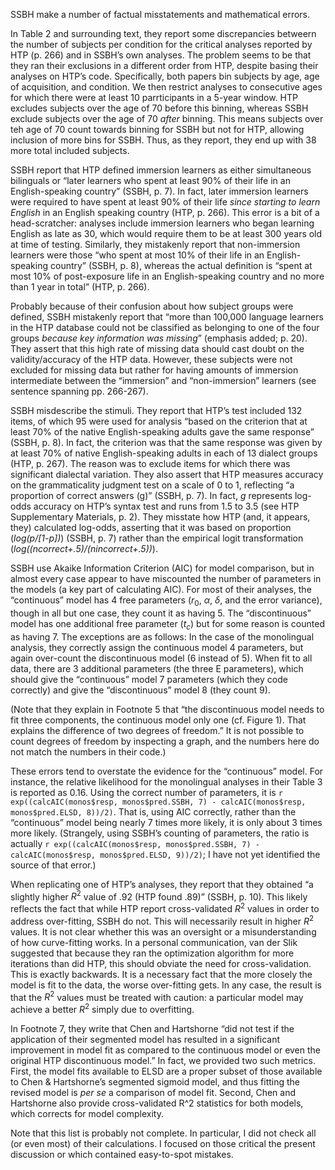 SSBH make a number of factual misstatements and mathematical errors. 

In Table 2 and surrounding text, they report some discrepancies betweern the number of subjects per condition for the critical analyses reported by HTP (p. 266) and in SSBH's own analyses. The problem seems to be that they ran their exclusions in a different order from HTP, despite basing their analyses on HTP's code. Specifically, both papers bin subjects by age, age of acquisition, and condition. We then restrict analyses to consecutive ages for which there were at least 10 parrticipants in a 5-year window. HTP excludes subjects over the age of 70 before this binning, whereas SSBH exclude subjects over the age of 70 *after* binning. This means subjects over teh age of 70 count towards binning for SSBH but not for HTP, allowing inclusion of more bins for SSBH. Thus, as they report, they end up with 38 more total included subjects. 

SSBH report that HTP defined immersion learners as either simultaneous bilinguals or "later learners who spent at least 90% of their life in an English-speaking country" (SSBH, p. 7). In fact, later immersion learners were required to have spent at least 90% of their life *since starting to learn English* in an English speaking country (HTP, p. 266). This error is a bit of a head-scratcher: analyses include immersion learners who began learning English as late as 30, which would require them to be at least 300 years old at time of testing. Similarly, they mistakenly report that non-immersion learners were those "who spent at most 10% of their life in an English-speaking country" (SSBH, p. 8), whereas the actual definition is "spent at most 10% of post-exposure life in an English-speaking country and no more than 1 year in total" (HTP, p. 266).

Probably because of their confusion about how subject groups were defined, SSBH mistakenly report that "more than 100,000 language learners in the HTP database could not be classified as belonging to one of the four groups *because key information was missing*" (emphasis added; p. 20). They assert that this high rate of missing data should cast doubt on the validity/accuracy of the HTP data. However, these subjects were not excluded for missing data but rather for having amounts of immersion intermediate between the "immersion" and "non-immersion" learners (see sentence spanning pp. 266-267). 

SSBH misdescribe the stimuli. They report that HTP's test included 132 items, of which 95 were used for analysis "based on the criterion that at least 70% of the native English-speaking adults gave the same response" (SSBH, p. 8). In fact, the criterion was that the same response was given by at least 70% of native English-speaking adults in each of 13 dialect groups (HTP, p. 267). The reason was to exclude items for which there was significant dialectal variation. They also assert that HTP measures accuracy on the grammaticality judgment test on a scale of 0 to 1, reflecting "a proportion of correct answers (g)" (SSBH, p. 7). In fact, *g* represents log-odds accuracy on HTP's syntax test and runs from 1.5 to 3.5 (see HTP Supplementary Materials, p. 2). They misstate how HTP (and, it appears, they) calculated log-odds, asserting that it was based on proportion (*log(p/[1-p])*) (SSBH, p. 7) rather than the empirical logit transformation (*log((ncorrect+.5)/(nincorrect+.5))*). 

SSBH use Akaike Information Criterion (AIC) for model comparison, but in almost every case appear to have miscounted the number of parameters in the models (a key part of calculating AIC). For most of their analyses, the "continuous" model has 4 free parameters ($r_0$, $\alpha$, $\delta$, and the error variance), though in all but one case, they count it as having 5. The "discontinuous" model has one additional free parameter ($t_c$) but for some reason is counted as having 7. The exceptions are as follows: In the case of the monolingual analysis, they correctly assign the continuous model 4 parameters, but again over-count the discontinuous model (6 instead of 5). When fit to all data, there are 3 additional parameters (the three E parameters), which should give the "continuous" model 7 parameters (which they code correctly) and give the "discontinuous" model 8 (they count 9).

(Note that they explain in Footnote 5 that "the discontinuous model needs to fit three components, the continuous model only one (cf. Figure 1). That explains the difference of two degrees of freedom." It is not possible to count degrees of freedom by inspecting a graph, and the numbers here do not match the numbers in their code.)

These errors tend to overstate the evidence for the "continuous" model. For instance, the relative likelihood for the monolingual analyses in their Table 3 is reported as 0.16. Using the correct number of parameters, it is `r exp((calcAIC(monos$resp, monos$pred.SSBH, 7) - calcAIC(monos$resp, monos$pred.ELSD, 8))/2)`. That is, using AIC correctly, rather than the "continuous" model being nearly 7 times more likely, it is only about 3 times more likely. (Strangely, using SSBH's counting of parameters, the ratio is actually `r exp((calcAIC(monos$resp, monos$pred.SSBH, 7) - calcAIC(monos$resp, monos$pred.ELSD, 9))/2)`; I have not yet identified the source of that error.)

When replicating one of HTP's analyses, they report that they obtained "a slightly higher $R^2$ value of .92 (HTP found .89)" (SSBH, p. 10). This likely reflects the fact that while HTP report cross-validated $R^2$ values in order to address over-fitting, SSBH do not. This will necessarily result in higher $R^2$ values. It is not clear whether this was an oversight or a misunderstanding of how curve-fitting works. In a personal communication, van der Slik suggested that because they ran the optimization algorithm for more iterations than did HTP, this should obviate the need for cross-validation. This is exactly backwards. It is a necessary fact that the more closely the model is fit to the data, the worse over-fitting gets. In any case, the result is that the $R^2$ values must be treated with caution: a particular model may achieve a better $R^2$ simply due to overfitting.

In Footnote 7, they write that Chen and Hartshorne "did not test if the application of their segmented model has resulted in a significant improvement in model fit as compared to the continuous model or even the original HTP discontinuous model." In fact, we provided two such metrics. First, the model fits available to ELSD are a proper subset of those available to Chen & Hartshorne's segmented sigmoid model, and thus fitting the revised model is *per se* a comparison of model fit. Second, Chen and Hartshorne also provide cross-validated R^2 statistics for both models, which corrects for model complexity.

Note that this list is probably not complete. In particular, I did not check all (or even most) of their calculations. I focused on those critical the present discussion or which contained easy-to-spot mistakes.